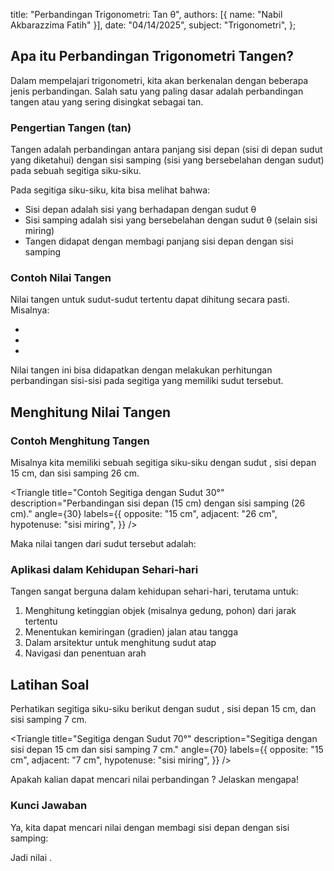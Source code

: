 
  title: "Perbandingan Trigonometri: Tan θ",
  authors: [{ name: "Nabil Akbarazzima Fatih" }],
  date: "04/14/2025",
  subject: "Trigonometri",
};

## Apa itu Perbandingan Trigonometri Tangen?

Dalam mempelajari trigonometri, kita akan berkenalan dengan beberapa jenis perbandingan. Salah satu yang paling dasar adalah perbandingan tangen atau yang sering disingkat sebagai tan.

### Pengertian Tangen (tan)

Tangen adalah perbandingan antara panjang sisi depan (sisi di depan sudut yang diketahui) dengan sisi samping (sisi yang bersebelahan dengan sudut) pada sebuah segitiga siku-siku.

<BlockMath math="\tan \theta = \frac{\text{sisi depan}}{\text{sisi samping}}" />

<div className="mt-4">
  <Triangle
    title="Visualisasi Tangen pada Segitiga"
    description="Tangen adalah perbandingan sisi depan (opposite) dengan sisi samping (adjacent)."
    angle={30}
    labels={{
      opposite: "sisi depan",
      adjacent: "sisi samping",
      hypotenuse: "sisi miring",
    }}
  />
</div>

Pada segitiga siku-siku, kita bisa melihat bahwa:

- Sisi depan adalah sisi yang berhadapan dengan sudut θ
- Sisi samping adalah sisi yang bersebelahan dengan sudut θ (selain sisi miring)
- Tangen didapat dengan membagi panjang sisi depan dengan sisi samping

### Contoh Nilai Tangen

Nilai tangen untuk sudut-sudut tertentu dapat dihitung secara pasti. Misalnya:

- <InlineMath math="\tan 30° = 0,57 \text{ atau } \frac{1}{\sqrt{3}}" />
- <InlineMath math="\tan 45° = 1" />
- <InlineMath math="\tan 60° = 1,73 \text{ atau } \sqrt{3}" />

Nilai tangen ini bisa didapatkan dengan melakukan perhitungan perbandingan sisi-sisi pada segitiga yang memiliki sudut tersebut.

## Menghitung Nilai Tangen

### Contoh Menghitung Tangen

Misalnya kita memiliki sebuah segitiga siku-siku dengan sudut <InlineMath math="30°" />, sisi depan 15 cm, dan sisi samping 26 cm.

<Triangle
  title="Contoh Segitiga dengan Sudut 30°"
  description="Perbandingan sisi depan (15 cm) dengan sisi samping (26 cm)."
  angle={30}
  labels={{
    opposite: "15 cm",
    adjacent: "26 cm",
    hypotenuse: "sisi miring",
  }}
/>

Maka nilai tangen dari sudut tersebut adalah:

<BlockMath math="\tan 30° = \frac{\text{sisi depan}}{\text{sisi samping}} = \frac{15 \text{ cm}}{26 \text{ cm}} = 0,57" />

### Aplikasi dalam Kehidupan Sehari-hari

Tangen sangat berguna dalam kehidupan sehari-hari, terutama untuk:

1. Menghitung ketinggian objek (misalnya gedung, pohon) dari jarak tertentu
2. Menentukan kemiringan (gradien) jalan atau tangga
3. Dalam arsitektur untuk menghitung sudut atap
4. Navigasi dan penentuan arah

## Latihan Soal

Perhatikan segitiga siku-siku berikut dengan sudut <InlineMath math="70°" />, sisi depan 15 cm, dan sisi samping 7 cm.

<Triangle
  title="Segitiga dengan Sudut 70°"
  description="Segitiga dengan sisi depan 15 cm dan sisi samping 7 cm."
  angle={70}
  labels={{
    opposite: "15 cm",
    adjacent: "7 cm",
    hypotenuse: "sisi miring",
  }}
/>

Apakah kalian dapat mencari nilai perbandingan <InlineMath math="\tan 70°" />? Jelaskan mengapa!

### Kunci Jawaban

Ya, kita dapat mencari nilai <InlineMath math="\tan 70°" /> dengan membagi sisi depan dengan sisi samping:

<BlockMath math="\tan 70° = \frac{\text{sisi depan}}{\text{sisi samping}} = \frac{15 \text{ cm}}{7 \text{ cm}} = 2,14" />

Jadi nilai <InlineMath math="\tan 70° = 2,14" />.
